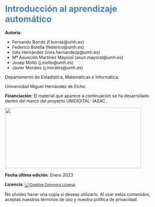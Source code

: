 # <font color="steelblue">Introducción al aprendizaje automático</font>

**Autoría**: 

*   Fernando Borrás (f.borras@umh.es)
*   Federico Botella (federico@umh.es)
*   Inés Hernández (ines.hernandezp@umh.es)
*   Mª Asunción Martínez Mayoral (asun.mayoral@umh.es)
*   Josep Moltó (j.molto@umh.es)
*   Javier Morales (j.morales@umh.es) 

Departamento de Estadística, Matemáticas e Informática. 

Universidad Miguel Hernández de Elche. 


**Financiación**: El material que aparece a continuación se ha desarrollado dentro del marco del proyecto UNIDIGITAL- IASAC.

<small><img src=https://raw.githubusercontent.com/ia4legos/MachineLearning/main/images/IASAC-UMH.png width="450" height="200"></small>

**Fecha última edición**: Enero 2023

**Licencia**: <small><a rel="license" href="http://creativecommons.org/licenses/by-sa/4.0/"><img alt="Creative Commons License" style="border-width:0" src="https://i.creativecommons.org/l/by-sa/4.0/88x31.png" /></a><br /></small>

No olvides hacer una copia si deseas utilizarlo. Al usar estos contenidos, aceptas nuestros términos de uso y nuestra política de privacidad. 
